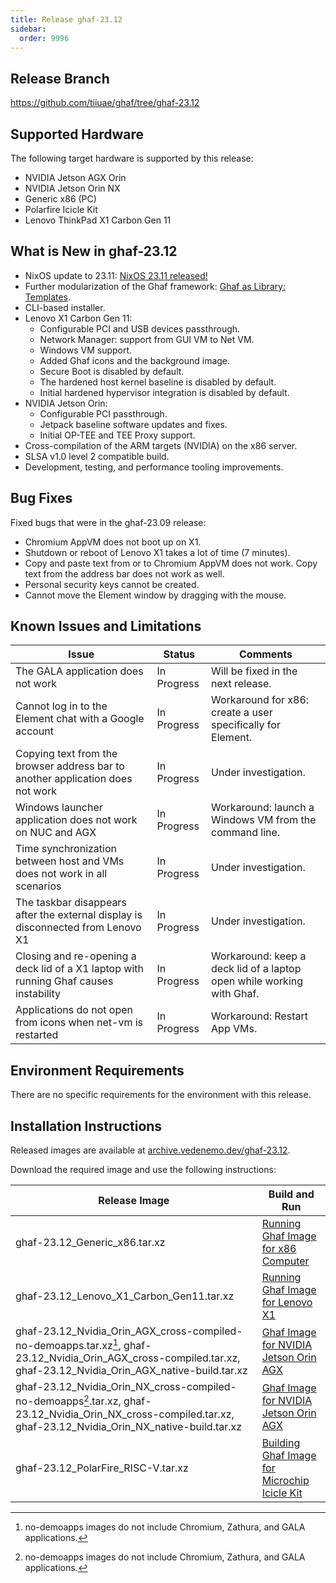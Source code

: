 ```yaml
---
title: Release ghaf-23.12
sidebar:
  order: 9996
---
```


## Release Branch

https://github.com/tiiuae/ghaf/tree/ghaf-23.12

## Supported Hardware

The following target hardware is supported by this release:

- NVIDIA Jetson AGX Orin
- NVIDIA Jetson Orin NX
- Generic x86 (PC)
- Polarfire Icicle Kit
- Lenovo ThinkPad X1 Carbon Gen 11

## What is New in ghaf-23.12

- NixOS update to 23.11: [NixOS 23.11 released!](https://discourse.nixos.org/t/nixos-23-11-released/36210)
- Further modularization of the Ghaf framework: [Ghaf as Library: Templates](/ghaf/dev/library).
- CLI-based installer.
- Lenovo X1 Carbon Gen 11:
  - Configurable PCI and USB devices passthrough.
  - Network Manager: support from GUI VM to Net VM.
  - Windows VM support.
  - Added Ghaf icons and the background image.
  - Secure Boot is disabled by default.
  - The hardened host kernel baseline is disabled by default.
  - Initial hardened hypervisor integration is disabled by default.
- NVIDIA Jetson Orin:
  - Configurable PCI passthrough.
  - Jetpack baseline software updates and fixes.
  - Initial OP-TEE and TEE Proxy support.
- Cross-compilation of the ARM targets (NVIDIA) on the x86 server.
- SLSA v1.0 level 2 compatible build.
- Development, testing, and performance tooling improvements.

## Bug Fixes

Fixed bugs that were in the ghaf-23.09 release:

- Chromium AppVM does not boot up on X1.
- Shutdown or reboot of Lenovo X1 takes a lot of time (7 minutes).
- Copy and paste text from or to Chromium AppVM does not work. Copy text from the address bar does not work as well.
- Personal security keys cannot be created.
- Cannot move the Element window by dragging with the mouse.

## Known Issues and Limitations

| Issue                                                                                 | Status      | Comments                                                              |
| ------------------------------------------------------------------------------------- | ----------- | --------------------------------------------------------------------- |
| The GALA application does not work                                                    | In Progress | Will be fixed in the next release.                                    |
| Cannot log in to the Element chat with a Google account                               | In Progress | Workaround for x86: create a user specifically for Element.           |
| Copying text from the browser address bar to another application does not work        | In Progress | Under investigation.                                                  |
| Windows launcher application does not work on NUC and AGX                             | In Progress | Workaround: launch a Windows VM from the command line.                |
| Time synchronization between host and VMs does not work in all scenarios              | In Progress | Under investigation.                                                  |
| The taskbar disappears after the external display is disconnected from Lenovo X1      | In Progress | Under investigation.                                                  |
| Closing and re-opening a deck lid of a X1 laptop with running Ghaf causes instability | In Progress | Workaround: keep a deck lid of a laptop open while working with Ghaf. |
| Applications do not open from icons when net-vm is restarted                          | In Progress | Workaround: Restart App VMs.                                          |

## Environment Requirements

There are no specific requirements for the environment with this release.

## Installation Instructions

Released images are available at [archive.vedenemo.dev/ghaf-23.12](https://archive.vedenemo.dev/ghaf-23.12/).

Download the required image and use the following instructions:

| Release Image                                                                                                                                                          | Build and Run                                                                                                            |
| ---------------------------------------------------------------------------------------------------------------------------------------------------------------------- | ------------------------------------------------------------------------------------------------------------------------ |
| ghaf-23.12_Generic_x86.tar.xz                                                                                                                                          | [Running Ghaf Image for x86 Computer](/ghaf/dev/ref/build_and_run#running-ghaf-image-for-x86-computer)                   |
| ghaf-23.12_Lenovo_X1_Carbon_Gen11.tar.xz                                                                                                                               | [Running Ghaf Image for Lenovo X1](/ghaf/dev/ref/build_and_run#running-ghaf-image-for-lenovo-x1)                         |
| ghaf-23.12_Nvidia_Orin_AGX_cross-compiled-no-demoapps.tar.xz[^note1], ghaf-23.12_Nvidia_Orin_AGX_cross-compiled.tar.xz, ghaf-23.12_Nvidia_Orin_AGX_native-build.tar.xz | [Ghaf Image for NVIDIA Jetson Orin AGX](/ghaf/dev/ref/build_and_run#ghaf-image-for-nvidia-jetson-orin-agx)               |
| ghaf-23.12_Nvidia_Orin_NX_cross-compiled-no-demoapps[^note1].tar.xz, ghaf-23.12_Nvidia_Orin_NX_cross-compiled.tar.xz, ghaf-23.12_Nvidia_Orin_NX_native-build.tar.xz    | [Ghaf Image for NVIDIA Jetson Orin AGX](/ghaf/dev/ref/build_and_run#ghaf-image-for-nvidia-jetson-orin-agx)               |
| ghaf-23.12_PolarFire_RISC-V.tar.xz                                                                                                                                     | [Building Ghaf Image for Microchip Icicle Kit](/ghaf/dev/ref/build_and_run#building-ghaf-image-for-microchip-icicle-kit) |

[^note1]: no-demoapps images do not include Chromium, Zathura, and GALA applications.
